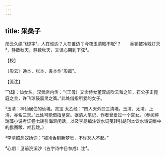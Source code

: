 ```yaml
---
---
---
```

title: 采桑子
---







彤云久绝飞琼字¹，人在谁边？人在谁边？今夜玉清眠不眠²？　　香销被冷残灯灭³，静数秋天，静数秋天，又误心期到下弦⁴。





【校】


〔彤云〕通本、张本、袁本作“彤霞”。





【笺注】


¹飞琼：仙女名。汉武帝内传：“（王母）又命侍女董双成吹云和之笙，石公子击昆庭之金，许飞琼鼓震灵之簧。”此处借指所爱的女子。

²玉清：神仙居住的仙境。灵宝 太乙经：“四人天外曰三清境，玉清、太清、上清，亦名三天。”此处可能借指皇宫。据清人笔记，作者曾爱过一个宫女。（参阅蒋瑞藻小说考证卷七转引海沤闲话，以及李勗编注饮水词笺转引胡刊本饮水诗词集中的鹏图跋、唯我跋。）

³李清照念奴娇词：“被冷香销新梦觉，不许愁人不起。”

⁴心期：见前浣溪沙（五字诗中目乍成）注⁴。